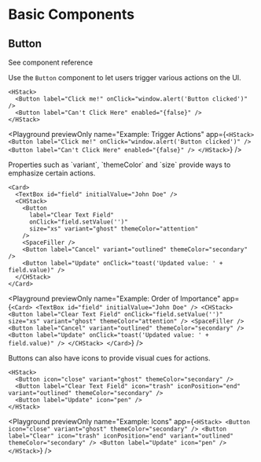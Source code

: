 
# Basic Components

## Button

See <SmartLink href={COMPONENT_BUTTON}>component reference</SmartLink>

Use the `Button` component to let users trigger various actions on the UI.

```ueml copy
<HStack>
  <Button label="Click me!" onClick="window.alert('Button clicked')" />
  <Button label="Can't Click Here" enabled="{false}" />
</HStack>
```

<Playground
  previewOnly
  name="Example: Trigger Actions"
  app={`
    <HStack>
      <Button label="Click me!" onClick="window.alert('Button clicked')" />
      <Button label="Can't Click Here" enabled="{false}" />
    </HStack>
  `}
/>

<Callout type="info" emoji="💡">
  Properties such as `variant`, `themeColor` and `size` provide ways to emphasize certain actions.
</Callout>

```ueml copy {7, 10-11}
<Card>
  <TextBox id="field" initialValue="John Doe" />
  <CHStack>
    <Button
      label="Clear Text Field"
      onClick="field.setValue('')"
      size="xs" variant="ghost" themeColor="attention"
    />
    <SpaceFiller />
    <Button label="Cancel" variant="outlined" themeColor="secondary" />
    <Button label="Update" onClick="toast('Updated value: ' + field.value)" />
  </CHStack>
</Card>
```

<Playground
  previewOnly
  name="Example: Order of Importance"
  app={`
    <Card>
      <TextBox id="field" initialValue="John Doe" />
      <CHStack>
        <Button label="Clear Text Field" onClick="field.setValue('')" size="xs" variant="ghost" themeColor="attention" />
        <SpaceFiller />
        <Button label="Cancel" variant="outlined" themeColor="secondary" />
        <Button label="Update" onClick="toast('Updated value: ' + field.value)" />
      </CHStack>
    </Card>
  `}
/>

<Callout type="info" emoji="💡">
  Buttons can also have icons to provide visual cues for actions.
</Callout>

```ueml copy
<HStack>
  <Button icon="close" variant="ghost" themeColor="secondary" />
  <Button label="Clear Text Field" icon="trash" iconPosition="end" variant="outlined" themeColor="secondary" />
  <Button label="Update" icon="pen" />
</HStack>
```

<Playground
  previewOnly
  name="Example: Icons"
  app={`
    <HStack>
      <Button icon="close" variant="ghost" themeColor="secondary" />
      <Button label="Clear" icon="trash" iconPosition="end" variant="outlined" themeColor="secondary" />
      <Button label="Update" icon="pen" />
    </HStack>
  `}
/>

